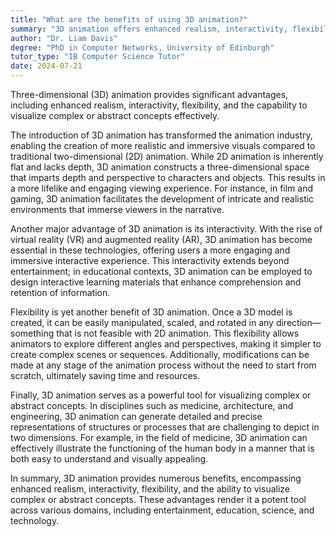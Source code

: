 ```yaml
---
title: "What are the benefits of using 3D animation?"
summary: "3D animation offers enhanced realism, interactivity, flexibility, and the ability to visualise complex or abstract concepts."
author: "Dr. Liam Davis"
degree: "PhD in Computer Networks, University of Edinburgh"
tutor_type: "IB Computer Science Tutor"
date: 2024-07-21
---
```


Three-dimensional (3D) animation provides significant advantages, including enhanced realism, interactivity, flexibility, and the capability to visualize complex or abstract concepts effectively.

The introduction of 3D animation has transformed the animation industry, enabling the creation of more realistic and immersive visuals compared to traditional two-dimensional (2D) animation. While 2D animation is inherently flat and lacks depth, 3D animation constructs a three-dimensional space that imparts depth and perspective to characters and objects. This results in a more lifelike and engaging viewing experience. For instance, in film and gaming, 3D animation facilitates the development of intricate and realistic environments that immerse viewers in the narrative.

Another major advantage of 3D animation is its interactivity. With the rise of virtual reality (VR) and augmented reality (AR), 3D animation has become essential in these technologies, offering users a more engaging and immersive interactive experience. This interactivity extends beyond entertainment; in educational contexts, 3D animation can be employed to design interactive learning materials that enhance comprehension and retention of information.

Flexibility is yet another benefit of 3D animation. Once a 3D model is created, it can be easily manipulated, scaled, and rotated in any direction—something that is not feasible with 2D animation. This flexibility allows animators to explore different angles and perspectives, making it simpler to create complex scenes or sequences. Additionally, modifications can be made at any stage of the animation process without the need to start from scratch, ultimately saving time and resources.

Finally, 3D animation serves as a powerful tool for visualizing complex or abstract concepts. In disciplines such as medicine, architecture, and engineering, 3D animation can generate detailed and precise representations of structures or processes that are challenging to depict in two dimensions. For example, in the field of medicine, 3D animation can effectively illustrate the functioning of the human body in a manner that is both easy to understand and visually appealing.

In summary, 3D animation provides numerous benefits, encompassing enhanced realism, interactivity, flexibility, and the ability to visualize complex or abstract concepts. These advantages render it a potent tool across various domains, including entertainment, education, science, and technology.
    